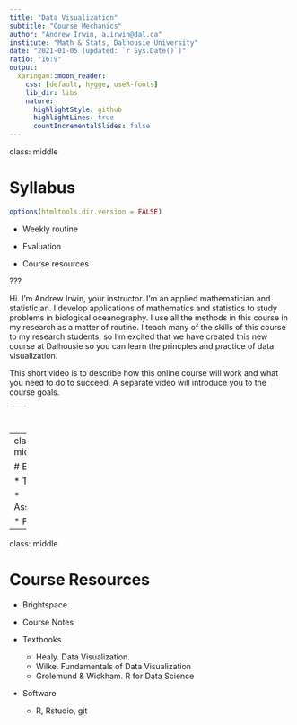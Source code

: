 ```yaml
---
title: "Data Visualization"
subtitle: "Course Mechanics"
author: "Andrew Irwin, a.irwin@dal.ca"
institute: "Math & Stats, Dalhousie University"
date: "2021-01-05 (updated: `r Sys.Date()`)"
ratio: "16:9"
output:
  xaringan::moon_reader:
    css: [default, hygge, useR-fonts]
    lib_dir: libs
    nature:
      highlightStyle: github
      highlightLines: true
      countIncrementalSlides: false
---
```

class: middle

#  Syllabus

```r
options(htmltools.dir.version = FALSE)
```

* Weekly routine

* Evaluation

* Course resources



???

Hi. I'm Andrew Irwin, your instructor. I'm an applied mathematician and statistician. I develop applications of mathematics and statistics to study problems in biological oceanography. I use all the methods in this course in my research as a matter of routine. I teach many of the skills of this course to my research students, so I'm excited that we have created this new course at Dalhousie so you can learn the princples and practice of data visualization.

This short video is to describe how this online course will work and what you need to do to succeed. A separate video will introduce you to the course goals.

---
class: middle

# Weekly Routine

* Everything is listed in the "Detailed Outline"

* Recorded lectures

* Synchronous meetings
  * Tuesday discussions
  * Thursday live coding

* Assigned work for evaluation


---
class: middle
  
# Evaluation

* Tasks

* Assignments

* Project
  

---
class: middle

# Course Resources

* Brightspace

* Course Notes

* Textbooks
  * Healy. Data Visualization.
  * Wilke. Fundamentals of Data Visualization
  * Grolemund & Wickham. R for Data Science

* Software
  * R, Rstudio, git
  
